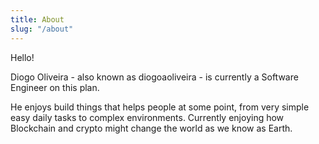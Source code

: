 ```yaml
---
title: About
slug: "/about"
---
```


Hello!

Diogo Oliveira - also known as diogoaoliveira - is currently a Software Engineer on this plan.

He enjoys build things that helps people at some point, from very simple easy daily tasks to complex environments. Currently enjoying how Blockchain and crypto might change the world as we know as Earth.
